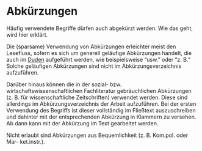# Abkürzungen {#sec-B-abkuerzungen}

Häufig verwendete Begriffe dürfen auch abgekürzt werden. Wie das geht, wird hier erklärt.

Die (sparsame) Verwendung von Abkürzungen erleichter meist den Lesefluss, sofern es sich um generell geläufige Abkürzungen handelt, die auch im [Duden](https://www.duden.de/) aufgeführt werden, wie beispielsweise "usw." oder "z. B." Solche geläufigen Abkürzungen sind nicht im Abkürzungsverzeichnis aufzuführen.

Darüber hinaus können die in der sozial- bzw. wirtschaftswissenschaftlichen Fachliteratur gebräuchlichen Abkürzungen (z. B. für wissenschaftliche Zeitschriften) verwendet werden. Diese sind allerdings im Abkürzungsverzeichnis der Arbeit aufzuführen. Bei der ersten Verwendung des Begriffs ist dieser vollständig im Fließtext auszuschreiben und dahinter mit der entsprechenden Abkürzung in Klammern zu versehen. Ab dann kann mit der Abkürzung im Text gearbeitet werden.

Nicht erlaubt sind Abkürzungen aus Bequemlichkeit (z. B. Kom.pol. oder Mar- ket.instr.).
